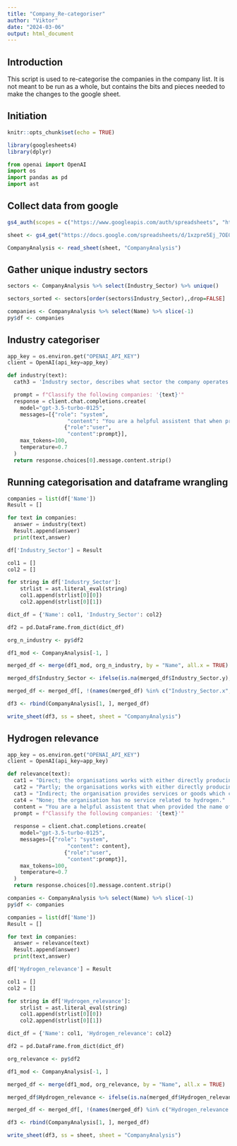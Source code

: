 ```yaml
---
title: "Company_Re-categoriser"
author: "Viktor"
date: "2024-03-06"
output: html_document
---
```

## Introduction
This script is used to re-categorise the companies in the company list. It is not meant to be run as a whole, but contains the bits and pieces needed to make the changes to the google sheet.

## Initiation

```r
knitr::opts_chunk$set(echo = TRUE)
```

```r
library(googlesheets4)
library(dplyr)
```

```python
from openai import OpenAI
import os
import pandas as pd
import ast
```

## Collect data from google

```r
gs4_auth(scopes = c("https://www.googleapis.com/auth/spreadsheets", "https://www.googleapis.com/auth/drive"))

sheet <- gs4_get("https://docs.google.com/spreadsheets/d/1xzpre5Ej_7OEGRU4EA7KZuMQnSz5YCyTx5Sdbml6bQE/edit#gid=0")

CompanyAnalysis <- read_sheet(sheet, "CompanyAnalysis")
```

## Gather unique industry sectors
```r
sectors <- CompanyAnalysis %>% select(Industry_Sector) %>% unique()

sectors_sorted <- sectors[order(sectors$Industry_Sector),,drop=FALSE]

companies <- CompanyAnalysis %>% select(Name) %>% slice(-1)
py$df <- companies
```

## Industry categoriser
```python
app_key = os.environ.get("OPENAI_API_KEY")
client = OpenAI(api_key=app_key)

def industry(text):
  cath3 = 'Industry sector, describes what sector the company operates in. This can be any of but only one of the following: "Energy", "Transport", "Oil/Gas/Refinery", "Chemicals", "Iron/Steel/Mining", "Manufacturing (Equipment/Machinery/Electronics)", "IT", "Legal/HR/Economics", "Government/Public sector", "Research/Education", "Consulting" or "Other" (if none of the previous categories fit)'

  prompt = f"Classify the following companies: '{text}'"
  response = client.chat.completions.create(
    model="gpt-3.5-turbo-0125",
    messages=[{"role": "system", 
                   "content": "You are a helpful assistent that when provided the name of an organisation finds out in what industry sector organisations work. For your understanding is industry sector is defined as: "+cath3+". You respond with the name of of the industry sector that the organisation works in, as one of the twelve categories provided in the definition (no other category is valid). Your response is in the form of a python list where each organisation has its own list. Here is an example of how an answer can look like for three organisations: [['Vattenfall', 'Energy'], ['Air Liquide','Chemicals'], ['Alm. Brand Group','Legal/HR/Economics'], ['Strandmøllen','Other']]"},
                  {"role":"user",
                   "content":prompt}],
    max_tokens=100,
    temperature=0.7
  )
  return response.choices[0].message.content.strip()

```

## Running categorisation and dataframe wrangling

```python
companies = list(df['Name'])
Result = []

for text in companies:
  answer = industry(text)
  Result.append(answer)
  print(text,answer)

df['Industry_Sector'] = Result
```

```python
col1 = []
col2 = []

for string in df['Industry_Sector']:
    strlist = ast.literal_eval(string)
    col1.append(strlist[0][0])
    col2.append(strlist[0][1])

dict_df = {'Name': col1, 'Industry_Sector': col2}

df2 = pd.DataFrame.from_dict(dict_df)

```

```r
org_n_industry <- py$df2

df1_mod <- CompanyAnalysis[-1, ]

merged_df <- merge(df1_mod, org_n_industry, by = "Name", all.x = TRUE)

merged_df$Industry_Sector <- ifelse(is.na(merged_df$Industry_Sector.y), merged_df$Industry_Sector.x, merged_df$Industry_Sector.y)

merged_df <- merged_df[, !(names(merged_df) %in% c("Industry_Sector.x", "Industry_Sector.y"))]

df3 <- rbind(CompanyAnalysis[1, ], merged_df)
```

```r
write_sheet(df3, ss = sheet, sheet = "CompanyAnalysis")
```

## Hydrogen relevance
```python
app_key = os.environ.get("OPENAI_API_KEY")
client = OpenAI(api_key=app_key)

def relevance(text):
  cat1 = "Direct; the organisations works with either directly producing or consuming hydrogen in their business, or the organisation either develops/research or manufacture either machines or components specifically made to be used to either produce or make use of hydrogen as input. If the organisation does this in combination of other services, should the hydrogen related service be their main service."
  cat2 = "Partly; the organisations works with either directly producing or consuming hydrogen in their business, or the organisation either develops/research or manufacture either machines or components specifically made to be used to either produce or make use of hydrogen as input. If the organisation does this in combination of other services, is the hydrogen related service not their main service."
  cat3 = "Indirect; the organisation provides services or goods which could be relevant for the hydrogen economy or the general use of hydrogen, but hydrogen is in no way their main focus and their services can just as well be used for purposes unrelated to hydrogen."
  cat4 = "None; the organisation has no service related to hydrogen."
  content = "You are a helpful assistent that when provided the name of an organisation finds out whether they are related to the hydrogen economy in the nordics or not. This can be one out of the four following categories: 'Direct', 'Partly', 'Indirect' or 'None'. The categories are defined as: 1. "+cat1+" 2. "+cat2+" 3. "+cat3+" 4. "+cat4+" You respond with one out of the four categories. Your response is in the form of a python list where each organisation has its own list."
  prompt = f"Classify the following companies: '{text}'"
  
  response = client.chat.completions.create(
    model="gpt-3.5-turbo-0125",
    messages=[{"role": "system", 
                   "content": content},
                  {"role":"user",
                   "content":prompt}],
    max_tokens=100,
    temperature=0.7
  )
  return response.choices[0].message.content.strip()
```

```r
companies <- CompanyAnalysis %>% select(Name) %>% slice(-1)
py$df <- companies
```

```python
companies = list(df['Name'])
Result = []

for text in companies:
  answer = relevance(text)
  Result.append(answer)
  print(text,answer)

df['Hydrogen_relevance'] = Result
```

```python
col1 = []
col2 = []

for string in df['Hydrogen_relevance']:
    strlist = ast.literal_eval(string)
    col1.append(strlist[0][0])
    col2.append(strlist[0][1])

dict_df = {'Name': col1, 'Hydrogen_relevance': col2}

df2 = pd.DataFrame.from_dict(dict_df)

```

```r
org_relevance <- py$df2

df1_mod <- CompanyAnalysis[-1, ]

merged_df <- merge(df1_mod, org_relevance, by = "Name", all.x = TRUE)

merged_df$Hydrogen_relevance <- ifelse(is.na(merged_df$Hydrogen_relevance.y), merged_df$Hydrogen_relevance.x, merged_df$Hydrogen_relevance.y)

merged_df <- merged_df[, !(names(merged_df) %in% c("Hydrogen_relevance.x", "Hydrogen_relevance.y"))]

df3 <- rbind(CompanyAnalysis[1, ], merged_df)
```

```r
write_sheet(df3, ss = sheet, sheet = "CompanyAnalysis")
```